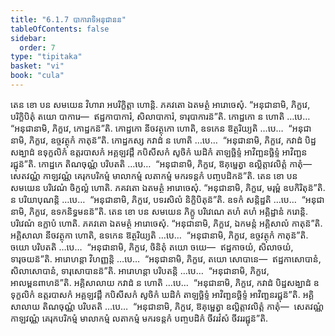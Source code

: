 ```yaml
---
title: "6.1.7 បាការាទិអនុជានន"
tableOfContents: false
sidebar:
  order: 7
type: "tipitaka"
basket: "vi"
book: "cula"
---
```



<DynamicBreadcrumb />

<Division number="302" book="cula">

<Paragraph number="1302" book="cula">
តេន ខោ បន សមយេន វិហារា អបរិក្ខិត្តា ហោន្តិ. ភគវតោ ឯតមត្ថំ អារោចេសុំ. “អនុជានាមិ, ភិក្ខវេ, បរិក្ខិបិតុំ តយោ បាការេ—  ឥដ្ឋកាបាការំ, សិលាបាការំ, ទារុបាការន៑”តិ. កោដ្ឋកោ ន ហោតិ …បេ…  “អនុជានាមិ, ភិក្ខវេ, កោដ្ឋកន៑”តិ. កោដ្ឋកោ នីចវត្ថុកោ ហោតិ, ឧទកេន ឱត្ថរិយ្យតិ …បេ…  “អនុជានាមិ, ភិក្ខវេ, ឧច្ចវត្ថុកំ កាតុន៑”តិ. កោដ្ឋកស្ស កវាដំ ន ហោតិ …បេ…  “អនុជានាមិ, ភិក្ខវេ, កវាដំ បិដ្ឋសង្ឃាដំ ឧទុក្ខលិកំ ឧត្តរបាសកំ អគ្គឡវដ្ដឹ កបិសីសកំ សូចិកំ ឃដិកំ តាឡច្ឆិទ្ទំ អាវិញ្ឆនច្ឆិទ្ទំ អាវិញ្ឆនរជ្ជុន៑”តិ. កោដ្ឋកេ តិណចុណ្ណំ បរិបតតិ …បេ…  “អនុជានាមិ, ភិក្ខវេ, ឱគុម្ផេត្វា ឧល្លិត្តាវលិត្តំ កាតុំ—  សេតវណ្ណំ កាឡវណ្ណំ គេរុកបរិកម្មំ មាលាកម្មំ លតាកម្មំ មករទន្តកំ បញ្ចបដិកន៑”តិ.
</Paragraph>

<Paragraph number="1303" book="cula">
តេន ខោ បន សមយេន បរិវេណំ ចិក្ខល្លំ ហោតិ. ភគវតោ ឯតមត្ថំ អារោចេសុំ. “អនុជានាមិ, ភិក្ខវេ, មរុម្ពំ ឧបកិរិតុន៑”តិ. ន បរិយាបុណន្តិ …បេ…  “អនុជានាមិ, ភិក្ខវេ, បទរសិលំ និក្ខិបិតុន៑”តិ. ឧទកំ សន្តិដ្ឋតិ …បេ…  “អនុជានាមិ, ភិក្ខវេ, ឧទកនិទ្ធមនន៑”តិ.
</Paragraph>

<Paragraph number="1304" book="cula">
តេន ខោ បន សមយេន ភិក្ខូ បរិវេណេ តហំ តហំ អគ្គិដ្ឋានំ ករោន្តិ. បរិវេណំ ឧក្លាបំ ហោតិ. ភគវតោ ឯតមត្ថំ អារោចេសុំ. “អនុជានាមិ, ភិក្ខវេ, ឯកមន្តំ អគ្គិសាលំ កាតុន៑”តិ. អគ្គិសាលា នីចវត្ថុកា ហោតិ, ឧទកេន ឱត្ថរិយ្យតិ …បេ…  “អនុជានាមិ, ភិក្ខវេ, ឧច្ចវត្ថុកំ កាតុន៑”តិ. ចយោ បរិបតតិ …បេ…  “អនុជានាមិ, ភិក្ខវេ, ចិនិតុំ តយោ ចយេ—  ឥដ្ឋកាចយំ, សិលាចយំ, ទារុចយន៑”តិ. អារោហន្តា វិហញ្ញន្តិ …បេ…  “អនុជានាមិ, ភិក្ខវេ, តយោ សោបានេ—  ឥដ្ឋកាសោបានំ, សិលាសោបានំ, ទារុសោបានន៑”តិ. អារោហន្តា បរិបតន្តិ …បេ…  “អនុជានាមិ, ភិក្ខវេ, អាលម្ពនពាហន៑”តិ. អគ្គិសាលាយ កវាដំ ន ហោតិ …បេ…  “អនុជានាមិ, ភិក្ខវេ, កវាដំ បិដ្ឋសង្ឃាដំ ឧទុក្ខលិកំ ឧត្តរបាសកំ អគ្គឡវដ្ដឹ កបិសីសកំ សូចិកំ ឃដិកំ តាឡច្ឆិទ្ទំ អាវិញ្ឆនច្ឆិទ្ទំ អាវិញ្ឆនរជ្ជុន៑”តិ. អគ្គិសាលាយ តិណចុណ្ណំ បរិបតតិ …បេ…  “អនុជានាមិ, ភិក្ខវេ, ឱគុម្ផេត្វា ឧល្លិត្តាវលិត្តំ កាតុំ—  សេតវណ្ណំ កាឡវណ្ណំ គេរុកបរិកម្មំ មាលាកម្មំ លតាកម្មំ មករទន្តកំ បញ្ចបដិកំ ចីវរវំសំ ចីវររជ្ជុន៑”តិ.
</Paragraph>
</Division>